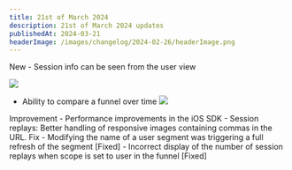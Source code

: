 ```yaml
---
title: 21st of March 2024
description: 21st of March 2024 updates
publishedAt: 2024-03-21
headerImage: /images/changelog/2024-02-26/headerImage.png
---
```

<Badge variant="noLink" className="m-0">
  <span>New</span>
</Badge>
- Session info can be seen from the user view

![](/images/changelog/2024-03-21/1.png)

- Ability to compare a funnel over time
![](/images/changelog/2024-03-21/2.png)

<Badge variant="noLink" className="m-0">
  <span>Improvement</span>
</Badge>
- Performance improvements in the iOS SDK
- Session replays: Better handling of responsive images containing commas in the URL.

<Badge variant="noLink" className="m-0">
  <span>Fix</span>
</Badge>
- Modifying the name of a user segment was triggering a full refresh of the segment [Fixed]
- Incorrect display of the number of session replays when scope is set to user in the funnel [Fixed]